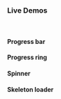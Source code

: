 ### Live Demos

<br/>

#### Progress bar

<Preview name='components-progressbar-all--all'/>

<PreviewWithPropTable name='components-progressbar-all--all' />

#### Progress ring

<Preview name='components-progressring-all--all'/>

<PreviewWithPropTable name='components-progressring-all--all' />

#### Spinner

<Preview name='components-spinner-all--all'/>

<PreviewWithPropTable name='components-spinner-all--all' />

#### Skeleton loader

<Preview name='components-placeholder-all--all'/>

<PreviewWithPropTable name='components-placeholder-all--all' />

<br/>

